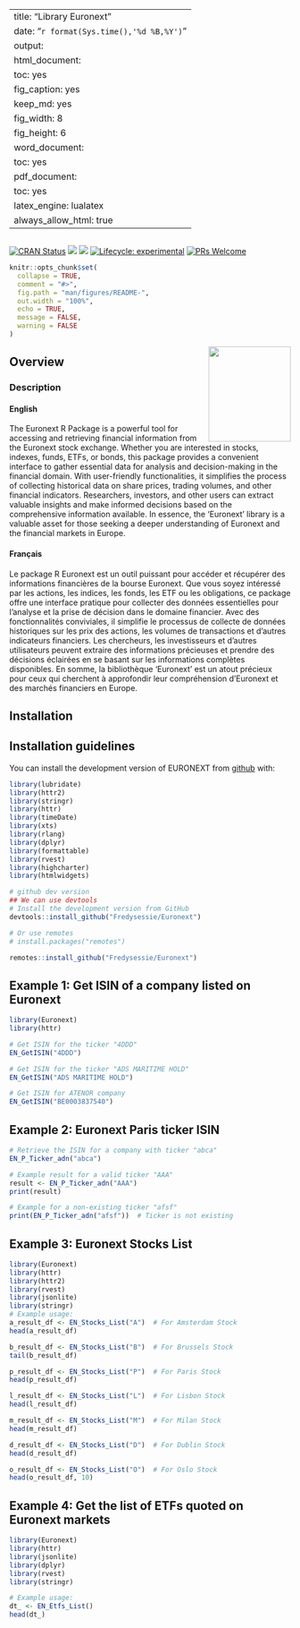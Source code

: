 
---
title: "Library Euronext"
date: "`r format(Sys.time(),'%d %B,%Y')`"
output: 
  html_document:
    toc: yes
    fig_caption: yes
    keep_md: yes
    fig_width: 8
    fig_height: 6
  word_document: 
    toc: yes
  pdf_document: 
    toc: yes
  latex_engine: lualatex
  always_allow_html: true
---
```r
```


<!-- badges: start -->
[![CRAN Status](http://www.r-pkg.org/badges/version/Euronext)](https://cran.r-project.org/package=Euronext)
![](https://cranlogs.r-pkg.org/badges/Euronext)
![](https://cranlogs.r-pkg.org/badges/grand-total/Euronext)
[![Lifecycle: experimental](https://img.shields.io/badge/lifecycle-experimental-orange.svg)](https://lifecycle.r-lib.org/articles/stages.html##experimental)
[![PRs Welcome](https://img.shields.io/badge/PRs-welcome-brightgreen.svg?style=flat-square)](https://makeapullrequest.com)
<!-- badges: end -->


```r
knitr::opts_chunk$set(
  collapse = TRUE,
  comment = "#>",
  fig.path = "man/figures/README-",
  out.width = "100%",
  echo = TRUE,
  message = FALSE,
  warning = FALSE
)
```

<img src="man/figures/EN_good_Logo.png" width="147" height="170" align="right"/>


## Overview {.tabset}
### Description {.tabset}
#### English
The Euronext R Package is a powerful tool for accessing and retrieving financial information from the Euronext stock exchange. Whether you are interested in stocks, indexes, funds, ETFs, or bonds, this package provides a convenient interface to gather essential data for analysis and decision-making in the financial domain. With user-friendly functionalities, it simplifies the process of collecting historical data on share prices, trading volumes, and other financial indicators. Researchers, investors, and other users can extract valuable insights and make informed decisions based on the comprehensive information available. In essence, the 'Euronext' library is a valuable asset for those seeking a deeper understanding of Euronext and the financial markets in Europe.

#### Français
Le package R Euronext est un outil puissant pour accéder et récupérer des informations financières de la bourse Euronext. Que vous soyez intéressé par les actions, les indices, les fonds, les ETF ou les obligations, ce package offre une interface pratique pour collecter des données essentielles pour l'analyse et la prise de décision dans le domaine financier. Avec des fonctionnalités conviviales, il simplifie le processus de collecte de données historiques sur les prix des actions, les volumes de transactions et d'autres indicateurs financiers. Les chercheurs, les investisseurs et d'autres utilisateurs peuvent extraire des informations précieuses et prendre des décisions éclairées en se basant sur les informations complètes disponibles. En somme, la bibliothèque 'Euronext' est un atout précieux pour ceux qui cherchent à approfondir leur compréhension d'Euronext et des marchés financiers en Europe.

## Installation {.tabset}

## Installation guidelines
You can install the development version of EURONEXT from [github](https://github.com/Fredysessie/Euronext) with:

```r
library(lubridate)   
library(httr2)       
library(stringr)     
library(httr)        
library(timeDate)    
library(xts)        
library(rlang)      
library(dplyr)      
library(formattable)
library(rvest)      
library(highcharter)
library(htmlwidgets)
```


```r
# github dev version
## We can use devtools
# Install the development version from GitHub
devtools::install_github("Fredysessie/Euronext")

# Or use remotes
# install.packages("remotes")

remotes::install_github("Fredysessie/Euronext")
```

## Example 1: Get ISIN of a company listed on Euronext

```r
library(Euronext)
library(httr)

# Get ISIN for the ticker "4DDD"
EN_GetISIN("4DDD")

# Get ISIN for the ticker "ADS MARITIME HOLD"
EN_GetISIN("ADS MARITIME HOLD")

# Get ISIN for ATENOR company
EN_GetISIN("BE0003837540")
```

## Example 2: Euronext Paris ticker ISIN
```r
# Retrieve the ISIN for a company with ticker "abca"
EN_P_Ticker_adn("abca")

# Example result for a valid ticker "AAA"
result <- EN_P_Ticker_adn("AAA")
print(result)

# Example for a non-existing ticker "afsf"
print(EN_P_Ticker_adn("afsf"))  # Ticker is not existing
```


## Example 3: Euronext Stocks List
```r
library(Euronext)
library(httr)
library(httr2)
library(rvest)
library(jsonlite)
library(stringr)
# Example usage:
a_result_df <- EN_Stocks_List("A")  # For Amsterdam Stock
head(a_result_df)

b_result_df <- EN_Stocks_List("B")  # For Brussels Stock
tail(b_result_df)

p_result_df <- EN_Stocks_List("P")  # For Paris Stock
head(p_result_df)

l_result_df <- EN_Stocks_List("L")  # For Lisbon Stock
head(l_result_df)

m_result_df <- EN_Stocks_List("M")  # For Milan Stock
head(m_result_df)

d_result_df <- EN_Stocks_List("D")  # For Dublin Stock
head(d_result_df)

o_result_df <- EN_Stocks_List("O")  # For Oslo Stock
head(o_result_df, 10)
```


## Example 4: Get the list of ETFs quoted on Euronext markets
```r
library(Euronext)
library(httr)
library(jsonlite)
library(dplyr)
library(rvest)
library(stringr)

# Example usage:
dt_ <- EN_Etfs_List()
head(dt_)
```
